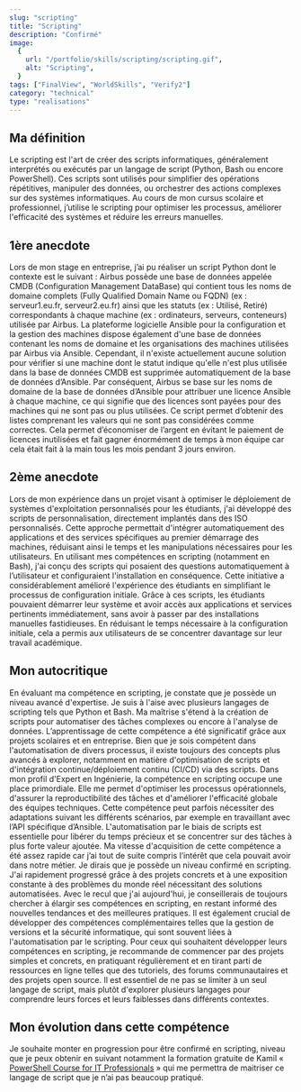 ```yaml
---
slug: "scripting"
title: "Scripting"
description: "Confirmé"
image:
  {
    url: "/portfolio/skills/scripting/scripting.gif",
    alt: "Scripting",
  }
tags: ["FinalView", "WorldSkills", "Verify2"]
category: "technical"
type: "realisations"
---
```

## Ma définition
Le scripting est l'art de créer des scripts informatiques, généralement interprétés ou exécutés par un langage de script (Python, Bash ou encore PowerShell). Ces scripts sont utilisés pour simplifier des opérations répétitives, manipuler des données, ou orchestrer des actions complexes sur des systèmes informatiques. 
Au cours de mon cursus scolaire et professionnel, j’utilise le scripting pour optimiser les processus, améliorer l'efficacité des systèmes et réduire les erreurs manuelles.
## 1ère anecdote 
Lors de mon stage en entreprise, j’ai pu réaliser un script Python dont le contexte est le suivant : Airbus possède une base de données appelée CMDB (Configuration Management DataBase) qui contient tous les noms de domaine complets (Fully Qualified Domain Name ou FQDN) (ex : serveur1.eu.fr, serveur2.eu.fr) ainsi que les statuts (ex : Utilisé, Retiré) correspondants à chaque machine (ex : ordinateurs, serveurs, conteneurs) utilisée par Airbus. La plateforme logicielle Ansible pour la configuration et la gestion des machines dispose également d'une base de données contenant les noms de domaine et les organisations des machines utilisées par Airbus via Ansible. Cependant, il n'existe actuellement aucune solution pour vérifier si une machine dont le statut indique qu'elle n'est plus utilisée dans la base de données CMDB est supprimée automatiquement de la base de données d’Ansible. Par conséquent, Airbus se base sur les noms de domaine de la base de données d’Ansible pour attribuer une licence Ansible à chaque machine, ce qui signifie que des licences sont payées pour des machines qui ne sont pas ou plus utilisées.
Ce script permet d’obtenir des listes comprenant les valeurs qui ne sont pas considérées comme correctes. Cela permet d’économiser de l’argent en évitant le paiement de licences inutilisées et fait gagner énormément de temps à mon équipe car cela était fait à la main tous les mois pendant 3 jours environ.
## 2ème anecdote
Lors de mon expérience dans un projet visant à optimiser le déploiement de systèmes d'exploitation personnalisés pour les étudiants, j'ai développé des scripts de personnalisation, directement implantés dans des ISO personnalisés. Cette approche permettait d'intégrer automatiquement des applications et des services spécifiques au premier démarrage des machines, réduisant ainsi le temps et les manipulations nécessaires pour les utilisateurs. En utilisant mes compétences en scripting (notamment en Bash), j'ai conçu des scripts qui posaient des questions automatiquement à l’utilisateur et configuraient l'installation en conséquence.
Cette initiative a considérablement amélioré l'expérience des étudiants en simplifiant le processus de configuration initiale. Grâce à ces scripts, les étudiants pouvaient démarrer leur système et avoir accès aux applications et services pertinents immédiatement, sans avoir à passer par des installations manuelles fastidieuses. En réduisant le temps nécessaire à la configuration initiale, cela a permis aux utilisateurs de se concentrer davantage sur leur travail académique.
## Mon autocritique
En évaluant ma compétence en scripting, je constate que je possède un niveau avancé d'expertise. Je suis à l'aise avec plusieurs langages de scripting tels que Python et Bash. Ma maîtrise s'étend à la création de scripts pour automatiser des tâches complexes ou encore à l'analyse de données.
L’apprentissage de cette compétence a été significatif grâce aux projets scolaires et en entreprise. Bien que je sois compétent dans l'automatisation de divers processus, il existe toujours des concepts plus avancés à explorer, notamment en matière d'optimisation de scripts et d'intégration continue/déploiement continu (CI/CD) via des scripts.
Dans mon profil d'Expert en Ingénierie, la compétence en scripting occupe une place primordiale. Elle me permet d'optimiser les processus opérationnels, d'assurer la reproductibilité des tâches et d'améliorer l'efficacité globale des équipes techniques. Cette compétence peut parfois nécessiter des adaptations suivant les différents scénarios, par exemple en travaillant avec l’API spécifique d’Ansible. L'automatisation par le biais de scripts est essentielle pour libérer du temps précieux et se concentrer sur des tâches à plus forte valeur ajoutée.
Ma vitesse d'acquisition de cette compétence a été assez rapide car j’ai tout de suite compris l’intérêt que cela pouvait avoir dans notre métier. Je dirais que je possède un niveau confirmé en scripting. J'ai rapidement progressé grâce à des projets concrets et à une exposition constante à des problèmes du monde réel nécessitant des solutions automatisées.
Avec le recul que j'ai aujourd'hui, je conseillerais de toujours chercher à élargir ses compétences en scripting, en restant informé des nouvelles tendances et des meilleures pratiques. Il est également crucial de développer des compétences complémentaires telles que la gestion de versions et la sécurité informatique, qui sont souvent liées à l'automatisation par le scripting.
Pour ceux qui souhaitent développer leurs compétences en scripting, je recommande de commencer par des projets simples et concrets, en pratiquant régulièrement et en tirant parti de ressources en ligne telles que des tutoriels, des forums communautaires et des projets open source. Il est essentiel de ne pas se limiter à un seul langage de script, mais plutôt d'explorer plusieurs langages pour comprendre leurs forces et leurs faiblesses dans différents contextes.
## Mon évolution dans cette compétence
Je souhaite monter en progression pour être confirmé en scripting, niveau que je peux obtenir en suivant notamment la formation gratuite de Kamil « [PowerShell Course for IT Professionals](https://kamilpro.com/powershell-for-it-professionals/) » qui me permettra de maitriser ce langage de script que je n’ai pas beaucoup pratiqué.
